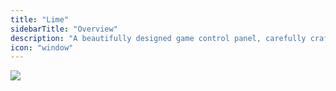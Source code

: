 ---
title: "Lime"
sidebarTitle: "Overview"
description: "A beautifully designed game control panel, carefully crafted for both aesthetics and functionality."
icon: "window"
---

<Frame>
  <img src="/images/lime-overview.png" />
</Frame>
